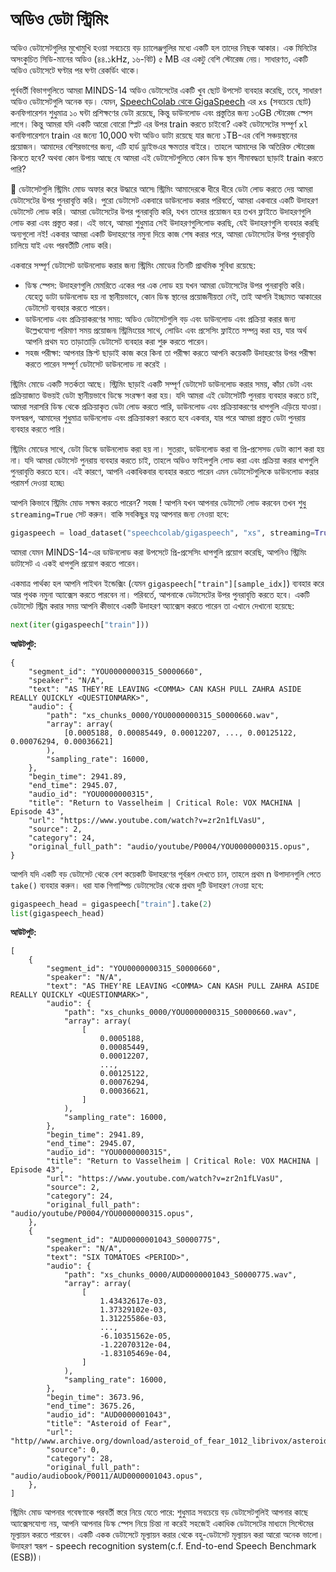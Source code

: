 # অডিও ডেটা স্ট্রিমিং

অডিও ডেটাসেটগুলির মুখোমুখি হওয়া সবচেয়ে বড় চ্যালেঞ্জগুলির মধ্যে একটি হল তাদের নিছক আকার। এক মিনিটের অসংকুচিত সিডি-মানের অডিও (৪৪.১kHz, ১৬-বিট)
৫ MB এর একটু বেশি স্টোরেজ নেয়। সাধারণত, একটি অডিও ডেটাসেটে ঘণ্টার পর ঘণ্টা রেকর্ডিং থাকে।


পূর্ববর্তী বিভাগগুলিতে আমরা MINDS-14 অডিও ডেটাসেটের একটি খুব ছোট উপসেট ব্যবহার করেছি, তবে, সাধারণ অডিও ডেটাসেটগুলি অনেক বড়।
যেমন, [SpeechColab থেকে GigaSpeech](https://huggingface.co/datasets/speechcolab/gigaspeech) এর `xs` (সবচেয়ে ছোট) কনফিগারেশন
শুধুমাত্র ১০ ঘন্টা প্রশিক্ষণের ডেটা রয়েছে, কিন্তু ডাউনলোড এবং প্রস্তুতির জন্য ১৩GB স্টোরেজ স্পেস লাগে। কিন্তু আমরা যদি একটি আরো বোরো স্প্লিট এর উপর train করতে চাইবো?
একই ডেটাসেটের সম্পূর্ণ `xl` কনফিগারেশনে train এর জন্যে 10,000 ঘন্টা অডিও ডাটা রয়েছে যার জন্যে ১TB-এর বেশি সঞ্চয়স্থানের প্রয়োজন।
আমাদের বেশিরভাগের জন্য, এটি হার্ড ড্রাইভএর ক্ষমতার বাইরে। তাহলে আমাদের কি অতিরিক্ত স্টোরেজ কিনতে হবে? অথবা কোন উপায় আছে যে আমরা এই
ডেটাসেটগুলিতে কোন ডিস্ক স্থান সীমাবদ্ধতা ছাড়াই train করতে পারি?


 🤗 ডেটাসেটগুলি স্ট্রিমিং মোড অফার করে উদ্ধারে আসে৷ স্ট্রিমিং আমাদেরকে ধীরে ধীরে ডেটা লোড করতে দেয়
আমরা ডেটাসেটের উপর পুনরাবৃত্তি করি। পুরো ডেটাসেট একবারে ডাউনলোড করার পরিবর্তে, আমরা একবারে একটি উদাহরণ ডেটাসেট লোড করি।
আমরা ডেটাসেটের উপর পুনরাবৃত্তি করি, যখন তাদের প্রয়োজন হয় তখন ফ্লাইতে উদাহরণগুলি লোড করা এবং প্রস্তুত করা। এই ভাবে, আমরা শুধুমাত্র সেই উদাহরণগুলিলোড করছি,
যেই উদাহরণগুলি ব্যবহার করছি অন্যগুলো নই! একবার আমরা একটি উদাহরণের নমুনা দিয়ে কাজ শেষ করার পরে, আমরা ডেটাসেটের উপর পুনরাবৃত্তি চালিয়ে যাই এবং
পরবর্তীটি লোড করি।

একবারে সম্পূর্ণ ডেটাসেট ডাউনলোড করার জন্য স্ট্রিমিং মোডের তিনটি প্রাথমিক সুবিধা রয়েছে:

* ডিস্ক স্পেস: উদাহরণগুলি মেমরিতে একের পর এক লোড হয় যখন আমরা ডেটাসেটের উপর পুনরাবৃত্তি করি। যেহেতু ডাটা ডাউনলোড হয় না
স্থানীয়ভাবে, কোন ডিস্ক স্থানের প্রয়োজনীয়তা নেই, তাই আপনি ইচ্ছামত আকারের ডেটাসেট ব্যবহার করতে পারেন।
* ডাউনলোড এবং প্রক্রিয়াকরণের সময়: অডিও ডেটাসেটগুলি বড় এবং ডাউনলোড এবং প্রক্রিয়া করার জন্য উল্লেখযোগ্য পরিমাণ সময় প্রয়োজন৷
স্ট্রিমিংয়ের সাথে, লোডিং এবং প্রসেসিং ফ্লাইতে সম্পন্ন করা হয়, যার অর্থ আপনি প্রথম যত তাড়াতাড়ি ডেটাসেট ব্যবহার করা শুরু করতে পারেন।
* সহজ পরীক্ষা: আপনার স্ক্রিপ্ট ছাড়াই কাজ করে কিনা তা পরীক্ষা করতে আপনি কয়েকটি উদাহরণের উপর পরীক্ষা করতে পারেন
সম্পূর্ণ ডেটাসেট ডাউনলোড না করেই ।

স্ট্রিমিং মোডে একটি সতর্কতা আছে। স্ট্রিমিং ছাড়াই একটি সম্পূর্ণ ডেটাসেট ডাউনলোড করার সময়, কাঁচা ডেটা এবং প্রক্রিয়াজাত উভয়ই
ডেটা স্থানীয়ভাবে ডিস্কে সংরক্ষণ করা হয়। যদি আমরা এই ডেটাসেটটি পুনরায় ব্যবহার করতে চাই, আমরা সরাসরি ডিস্ক থেকে প্রক্রিয়াকৃত ডেটা লোড করতে পারি,
ডাউনলোড এবং প্রক্রিয়াকরণের ধাপগুলি এড়িয়ে যাওয়া। ফলস্বরূপ, আমাদের শুধুমাত্র ডাউনলোড এবং প্রক্রিয়াকরণ করতে হবে
একবার, যার পরে আমরা প্রস্তুত ডেটা পুনরায় ব্যবহার করতে পারি।

স্ট্রিমিং মোডের সাথে, ডেটা ডিস্কে ডাউনলোড করা হয় না। সুতরাং, ডাউনলোড করা বা প্রি-প্রসেসড ডেটা ক্যাশ করা হয় না।
যদি আমরা ডেটাসেট পুনরায় ব্যবহার করতে চাই, তাহলে অডিও ফাইলগুলি লোড করা এবং প্রক্রিয়া করার ধাপগুলি পুনরাবৃত্তি করতে হবে।
এই কারণে, আপনি একাধিকবার ব্যবহার করতে পারেন এমন ডেটাসেটগুলিকে ডাউনলোড করার পরামর্শ দেওয়া হচ্ছে৷

আপনি কিভাবে স্ট্রিমিং মোড সক্ষম করতে পারেন? সহজ ! আপনি যখন আপনার ডেটাসেট লোড করবেন তখন শুধু `streaming=True` সেট করুন। বাকি সবকিছুর যত্ন আপনার জন্য নেওয়া হবে:

```py
gigaspeech = load_dataset("speechcolab/gigaspeech", "xs", streaming=True)
```

আমরা যেমন MINDS-14-এর ডাউনলোড করা উপসেটে প্রি-প্রসেসিং ধাপগুলি প্রয়োগ করেছি, আপনিও স্ট্রিমিং ডাটাসেট এ একই ধাপগুলি প্রয়োগ করতে পারেন।

একমাত্র পার্থক্য হল আপনি পাইথন ইন্ডেক্সিং (যেমন `gigaspeech["train"][sample_idx]`) ব্যবহার করে আর পৃথক নমুনা অ্যাক্সেস করতে পারবেন না।
পরিবর্তে, আপনাকে ডেটাসেটের উপর পুনরাবৃত্তি করতে হবে। একটি ডেটাসেট স্ট্রিম করার সময় আপনি কীভাবে একটি উদাহরণ অ্যাক্সেস করতে পারেন তা এখানে দেখানো হয়েছে:

```py
next(iter(gigaspeech["train"]))
```

**আউটপুট:**
```out
{
    "segment_id": "YOU0000000315_S0000660",
    "speaker": "N/A",
    "text": "AS THEY'RE LEAVING <COMMA> CAN KASH PULL ZAHRA ASIDE REALLY QUICKLY <QUESTIONMARK>",
    "audio": {
        "path": "xs_chunks_0000/YOU0000000315_S0000660.wav",
        "array": array(
            [0.0005188, 0.00085449, 0.00012207, ..., 0.00125122, 0.00076294, 0.00036621]
        ),
        "sampling_rate": 16000,
    },
    "begin_time": 2941.89,
    "end_time": 2945.07,
    "audio_id": "YOU0000000315",
    "title": "Return to Vasselheim | Critical Role: VOX MACHINA | Episode 43",
    "url": "https://www.youtube.com/watch?v=zr2n1fLVasU",
    "source": 2,
    "category": 24,
    "original_full_path": "audio/youtube/P0004/YOU0000000315.opus",
}
```

আপনি যদি একটি বড় ডেটাসেট থেকে বেশ কয়েকটি উদাহরণের পূর্বরূপ দেখতে চান, তাহলে প্রথম n উপাদানগুলি পেতে `take()` ব্যবহার করুন। ধরা যাক গিগাস্পিচ
ডেটাসেটের থেকে প্রথম দুটি উদাহরণ নেওয়া হবে:

```py
gigaspeech_head = gigaspeech["train"].take(2)
list(gigaspeech_head)
```

**আউটপুট:**
```out
[
    {
        "segment_id": "YOU0000000315_S0000660",
        "speaker": "N/A",
        "text": "AS THEY'RE LEAVING <COMMA> CAN KASH PULL ZAHRA ASIDE REALLY QUICKLY <QUESTIONMARK>",
        "audio": {
            "path": "xs_chunks_0000/YOU0000000315_S0000660.wav",
            "array": array(
                [
                    0.0005188,
                    0.00085449,
                    0.00012207,
                    ...,
                    0.00125122,
                    0.00076294,
                    0.00036621,
                ]
            ),
            "sampling_rate": 16000,
        },
        "begin_time": 2941.89,
        "end_time": 2945.07,
        "audio_id": "YOU0000000315",
        "title": "Return to Vasselheim | Critical Role: VOX MACHINA | Episode 43",
        "url": "https://www.youtube.com/watch?v=zr2n1fLVasU",
        "source": 2,
        "category": 24,
        "original_full_path": "audio/youtube/P0004/YOU0000000315.opus",
    },
    {
        "segment_id": "AUD0000001043_S0000775",
        "speaker": "N/A",
        "text": "SIX TOMATOES <PERIOD>",
        "audio": {
            "path": "xs_chunks_0000/AUD0000001043_S0000775.wav",
            "array": array(
                [
                    1.43432617e-03,
                    1.37329102e-03,
                    1.31225586e-03,
                    ...,
                    -6.10351562e-05,
                    -1.22070312e-04,
                    -1.83105469e-04,
                ]
            ),
            "sampling_rate": 16000,
        },
        "begin_time": 3673.96,
        "end_time": 3675.26,
        "audio_id": "AUD0000001043",
        "title": "Asteroid of Fear",
        "url": "http//www.archive.org/download/asteroid_of_fear_1012_librivox/asteroid_of_fear_1012_librivox_64kb_mp3.zip",
        "source": 0,
        "category": 28,
        "original_full_path": "audio/audiobook/P0011/AUD0000001043.opus",
    },
]
```

স্ট্রিমিং মোড আপনার গবেষণাকে পরবর্তী স্তরে নিয়ে যেতে পারে: শুধুমাত্র সবচেয়ে বড় ডেটাসেটগুলিই আপনার কাছে অ্যাক্সেসযোগ্য নয়, আপনি আপনার ডিস্ক স্পেস নিয়ে
চিন্তা না করেই সহজেই একাধিক ডেটাসেটের মাধ্যমে সিস্টেমের মূল্যায়ন করতে পারবেন। একটি একক ডেটাসেটে মূল্যায়ন করার থেকে বহু-ডেটাসেট মূল্যায়ন করা আরো
অনেক ভালো। উদাহরণ স্বরূপ - speech recognition system(c.f. End-to-end Speech Benchmark (ESB))।


